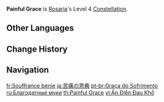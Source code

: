 {{Constellation Infobox
|image       = Constellation Painful Grace.png
|description = [[Ravaging Confession]]'s CRIT Hits regenerate 5 Energy for Rosaria.<br>Can only be triggered once each time Ravaging Confession is cast.
|level       = 4
|character   = Rosaria
|utility1    = Energy
|utility2    = CRIT Hit
}}
'''Painful Grace''' is [[Rosaria]]'s Level 4 [[Constellation]].

==Other Languages==
{{Other Languages
|en      = Painful Grace
|zhs     = 苦痛恩典
|zhs_rm  = Kǔtòng Ēndiǎn
|zht     = 苦痛恩典
|zht_rm  = Kǔtòng Ēndiǎn
|zh_tl   = Painful Grace
|ja      = 苦痛の恩典
|ja_rm   = Kutsuu no Onten
|ja_tl   = Painful Act of Grace
|ko      = 고통의 은혜
|ko_rm   = Gotong-ui Eunhye
|ko_tl   = Grace of Pain
|es      = Consagración del sufrimiento
|es_tl   = Consecration of Suffering
|fr      = Souffrance bénie
|fr_tl   = Blessed Suffering
|ru      = Благодатные муки
|ru_tl   = Graceful Pains
|th      = Painful Grace
|vi      = Ân Điển Đau Khổ
|vi_tl   = Suffering Grace
|de      = Bittere Gnade
|de_tl   = Bitter Grace
|id      = Painful Grace
|pt      = Graça do Sofrimento
|pt_tl   = Grace of Suffering
|tr      = Acı Dolu Zarafet
|tr_tl   = Painful Grace
|it      = Consacrazione della sofferenza
|it_tl   = Consecration of Suffering
}}

==Change History==
{{Change History|1.4}}

==Navigation==
{{Talent Navbox|Rosaria}}

[[fr:Souffrance bénie]]
[[ja:苦痛の恩典]]
[[pt-br:Graça do Sofrimento]]
[[ru:Благодатные муки]]
[[th:Painful Grace]]
[[vi:Ân Điển Đau Khổ]]